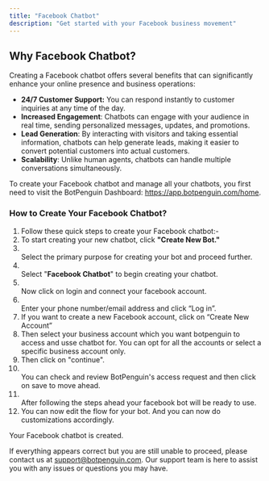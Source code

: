 ```yaml
---
title: "Facebook Chatbot"
description: "Get started with your Facebook business movement"
---
```


## **Why Facebook Chatbot?**

Creating a Facebook chatbot offers several benefits that can significantly enhance your online presence and business operations:

- **24/7 Customer Support:** You can respond instantly to customer inquiries at any time of the day.
- **Increased Engagement**: Chatbots can engage with your audience in real time, sending personalized messages, updates, and promotions.
- **Lead Generation**: By interacting with visitors and taking essential information, chatbots can help generate leads, making it easier to convert potential customers into actual customers.
- **Scalability**: Unlike human agents, chatbots can handle multiple conversations simultaneously.

To create your Facebook chatbot and manage all your chatbots, you first need to visit the BotPenguin Dashboard: https://app.botpenguin.com/home.

### **How to Create Your Facebook Chatbot?**

 1. Follow these quick steps to create your Facebook chatbot:-
 2. To start creating your new chatbot, click **"Create New Bot."**
 3. \
    Select the primary purpose for creating your bot and proceed further.
 4. \
    Select "**Facebook Chatbot**" to begin creating your chatbot.
 5. \
    Now click on login and connect your facebook account.
 6. \
    Enter your phone number/email address and click “Log in”.
 7. If you want to create a new Facebook account, click on “Create New Account”
 8. Then select your business account which you want botpenguin to access and usse chatbot for. You can opt for all the accounts or select a specific business account only.
 9. Then click on "continue".
10. \
    You can check and review BotPenguin's access request and then click on save to move ahead.
11. \
    After following the steps ahead your facebook bot will be ready to use.
12. You can now edit the flow for your bot. And you can now do customizations accordingly.

Your Facebook chatbot is created.

If everything appears correct but you are still unable to proceed, please contact us at [support@botpenguin.com](mailto:support@botpenguin.com). Our support team is here to assist you with any issues or questions you may have.